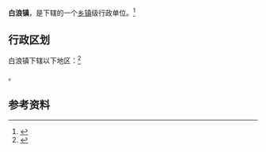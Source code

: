 {{中国乡级行政区|42/03/21/106/000}}

'''白浪镇'''，是{{PRC admin/fullname|42/03/21/106/000|3}}下辖的一个[[乡镇|乡镇]]级行政单位。<ref>{{PRC admin/ref sgc|{{PRC admin/parent|42/03/21/106/000}}}}</ref>

== 行政区划 ==

白浪镇下辖以下地区：<ref>{{PRC admin/ref sgc|42/03/21/106/000}}</ref>

{{PRC admin/children|42/03/21/106/000}}。

== 参考资料 ==

{{reflist}}

{{行政区划小作品}}
{{PRC admin/navcat|42/03/21/106/000}}